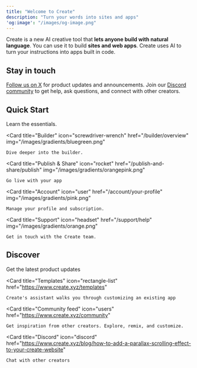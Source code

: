 ```yaml
---
title: "Welcome to Create"
description: "Turn your words into sites and apps"
'og:image': "/images/og-image.png"
---
```


Create is a new AI creative tool that **lets anyone build with natural language**. You can use it to build **sites and web apps**. Create uses AI to turn your instructions into apps built in code.

## Stay in touch

[Follow us on X](https://x.com/create_xyz) for product updates and announcements. Join our [Discord community](https://create.xyz/discord) to get help, ask questions, and connect with other creators.

## Quick Start

<CardGroup cols={3}>
  <Card
    title="Quickstart"
    icon="play"
    href="/essentials"
    img="/images/gradients/purple.png"
  >
    Learn the essentials.
  </Card>

  <Card
    title="Builder"
    icon="screwdriver-wrench"
    href="/builder/overview"
    img="/images/gradients/bluegreen.png"
  >
    Dive deeper into the builder.
  </Card>

  <Card
    title="Publish & Share"
    icon="rocket"
    href="/publish-and-share/publish"
    img="/images/gradients/orangepink.png"
  >
    Go live with your app
  </Card>

  <Card
    title="Account"
    icon="user"
    href="/account/your-profile"
    img="/images/gradients/pink.png"
  >
    Manage your profile and subscription.
  </Card>

  <Card
    title="Support"
    icon="headset"
    href="/support/help"
    img="/images/gradients/orange.png"
  >
    Get in touch with the Create team.
  </Card>
</CardGroup>

## Discover

<CardGroup cols={2}>
  <Card
    title="X"
    icon="twitter"
    href="https://x.com/create_xyz"
  >
    Get the latest product updates
  </Card>

  <Card
    title="Templates"
    icon="rectangle-list"
    href="https://www.create.xyz/templates"
  >
    Create's assistant walks you through customizing an existing app
  </Card>

  <Card
    title="Community feed"
    icon="users"
    href="https://www.create.xyz/community"
  >
    Get inspiration from other creators. Explore, remix, and customize.
  </Card>

  <Card
    title="Discord"
    icon="discord"
    href="https://www.create.xyz/blog/how-to-add-a-parallax-scrolling-effect-to-your-create-website"
  >
    Chat with other creators
  </Card>
</CardGroup>
